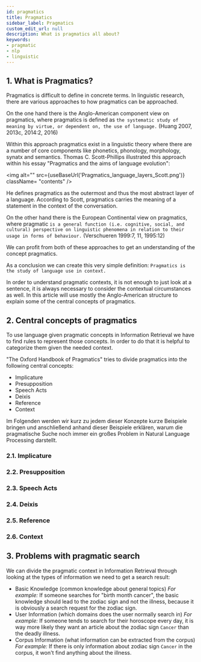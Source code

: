 ```yaml
---
id: pragmatics
title: Pragmatics
sidebar_label: Pragmatics
custom_edit_url: null
description: What is pragmatics all about?
keywords:
- pragmatic
- nlp
- linguistic
---
```


## 1. What is Pragmatics?

Pragmatics is difficult to define in concrete terms. In linguistic research, there are various approaches to how pragmatics can be approached. 

On the one hand there is the Anglo-American component view on pragmatics, where pragmatics is defined as 
`the systematic study of meaning by virtue, or dependent on, the use of language.` (Huang 2007, 2013c, 2014:2, 2016)

Within this approach pragmatics exist in a linguistic theory where there are a number of core components like phonetics, phonology, morphology, synatx and semantics. Thomas C. Scott-Phillips illustrated this approach within his essay "Pragmatics and the aims of language evolution":

<img
  alt=""
  src={useBaseUrl('Pragmatics_language_layers_Scott.png')}
  className= "contents"
/>

He defines pragmatics as the outermost and thus the most abstract layer of a language. According to Scott, pragmatics carries the meaning of a statement in the context of the conversation.

On the other hand there is the European Continental view on pragmatics, where pragmatic
`is a general function (i.e. cognitive, social, and cultural) perspective on linguistic phenomena in relation to their usage in forms of behaviour.` (Verschueren 1999:7, 11, 1995:12)

We can profit from both of these approaches to get an understanding of the concept pragmatics.

As a conclusion we can create this very simple definition:
`Pragmatics is the study of language use in context.`

In order to understand pragmatic contexts, it is not enough to just look at a sentence, it is always necessary to consider the contextual circumstances as well.
In this article will use mostly the Anglo-American structure to explain some of the central concepts of pragmatics.

## 2. Central concepts of pragmatics

To use language given pragmatic concepts in Information Retrieval we have to find rules to represent those concepts. In order to do that it is helpful to categorize them given the needed context. 

"The Oxford Handbook of Pragmatics" tries to divide pragmatics into the following central concepts: 

* Implicature
* Presupposition
* Speech Acts
* Deixis
* Reference
* Context

Im Folgenden werden wir kurz zu jedem dieser Konzepte kurze Beispiele bringen und anschließend anhand dieser Beispiele erklären, warum die pragmatische Suche noch immer ein großes Problem in Natural Language Processing darstellt.

### 2.1. Implicature


### 2.2. Presupposition


### 2.3. Speech Acts


### 2.4. Deixis


### 2.5. Reference


### 2.6. Context


## 3. Problems with pragmatic search

We can divide the pragmatic context in Information Retrieval through looking at the types of information we need to get a search result:

* Basic Knowledge (common knowledge about general topics)
*For example:* If someone searches for "birth month cancer", the basic knowledge should lead to the zodiac sign and not the illness, because it is obviously a search request for the zodiac sign.
* User Information (which domains does the user normally search in)
*For example:* If someone tends to search for their horoscope every day, it is way more likely they want an article about the zodiac sign `Cancer` than the deadly illness. 
* Corpus Information (what information can be extracted from the corpus)
*For example:* If there is only information about zodiac sign `Cancer` in the corpus, it won't find anything about the illness.